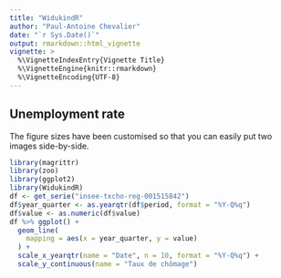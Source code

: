 ```yaml
---
title: "WidukindR"
author: "Paul-Antoine Chevalier"
date: "`r Sys.Date()`"
output: rmarkdown::html_vignette
vignette: >
  %\VignetteIndexEntry{Vignette Title}
  %\VignetteEngine{knitr::rmarkdown}
  %\VignetteEncoding{UTF-8}
---
```


## Unemployment rate

The figure sizes have been customised so that you can easily put two images side-by-side. 

```r
library(magrittr)
library(zoo)
library(ggplot2)
library(WidukindR)
df <- get_serie("insee-txcho-reg-001515842")
df$year_quarter <- as.yearqtr(df$period, format = "%Y-Q%q") 
df$value <- as.numeric(df$value)
df %>% ggplot() + 
  geom_line(
    mapping = aes(x = year_quarter, y = value)
  ) + 
  scale_x_yearqtr(name = "Date", n = 10, format = "%Y-Q%q") + 
  scale_y_continuous(name = "Taux de chômage") 

```

